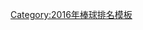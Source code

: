 {{美國職棒大聯盟戰績排名
|input=overallWinLoss
|division=分區龍頭
|year=2016年
|template_name=2016年國聯外卡排名
|highlight={{{highlight|}}}
<!--Please only three division leaders, one for each division. Thank you.-->
|芝加哥小熊隊
|103|58
|華盛頓國民隊
|95|67
|洛杉磯道奇隊
|91|71
}}

{{美國職棒大聯盟戰績排名
|input=overallWinLoss
|output=wildCard2012
|year=2016年
|template_name=2016年國聯外卡排名
|highlight={{{highlight|}}}
|紐約大都會隊
|87|75
|舊金山巨人隊
|87|75
|聖路易紅雀隊
|86|76
|邁阿密馬林魚隊
|79|82
|匹茲堡海盜隊
|78|83
|科羅拉多洛磯隊
|75|87
|密爾瓦基釀酒人隊
|73|89
|費城費城人隊
|71|91
|亞利桑那響尾蛇隊
|69|93
|亞特蘭大勇士隊
|68|93
|聖地牙哥教士隊
|68|94
|辛辛那提紅人隊
|68|94
}}
<noinclude>{{documentation}}
[[Category:2016年棒球排名模板]]
</noinclude>